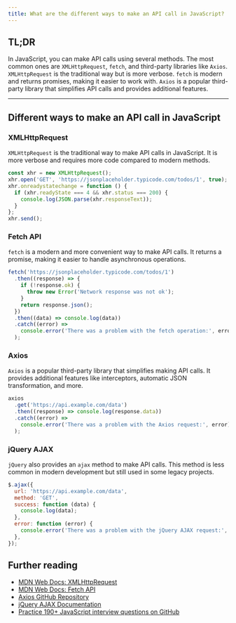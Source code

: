 ```yaml
---
title: What are the different ways to make an API call in JavaScript?
---
```


## TL;DR

In JavaScript, you can make API calls using several methods. The most common ones are `XMLHttpRequest`, `fetch`, and third-party libraries like `Axios`. `XMLHttpRequest` is the traditional way but is more verbose. `fetch` is modern and returns promises, making it easier to work with. `Axios` is a popular third-party library that simplifies API calls and provides additional features.

---

## Different ways to make an API call in JavaScript

### XMLHttpRequest

`XMLHttpRequest` is the traditional way to make API calls in JavaScript. It is more verbose and requires more code compared to modern methods.

```js live
const xhr = new XMLHttpRequest();
xhr.open('GET', 'https://jsonplaceholder.typicode.com/todos/1', true);
xhr.onreadystatechange = function () {
  if (xhr.readyState === 4 && xhr.status === 200) {
    console.log(JSON.parse(xhr.responseText));
  }
};
xhr.send();
```

### Fetch API

`fetch` is a modern and more convenient way to make API calls. It returns a promise, making it easier to handle asynchronous operations.

```js live
fetch('https://jsonplaceholder.typicode.com/todos/1')
  .then((response) => {
    if (!response.ok) {
      throw new Error('Network response was not ok');
    }
    return response.json();
  })
  .then((data) => console.log(data))
  .catch((error) =>
    console.error('There was a problem with the fetch operation:', error),
  );
```

### Axios

`Axios` is a popular third-party library that simplifies making API calls. It provides additional features like interceptors, automatic JSON transformation, and more.

```js
axios
  .get('https://api.example.com/data')
  .then((response) => console.log(response.data))
  .catch((error) =>
    console.error('There was a problem with the Axios request:', error),
  );
```

### jQuery AJAX

`jQuery` also provides an `ajax` method to make API calls. This method is less common in modern development but still used in some legacy projects.

```js
$.ajax({
  url: 'https://api.example.com/data',
  method: 'GET',
  success: function (data) {
    console.log(data);
  },
  error: function (error) {
    console.error('There was a problem with the jQuery AJAX request:', error);
  },
});
```

## Further reading

- [MDN Web Docs: XMLHttpRequest](https://developer.mozilla.org/en-US/docs/Web/API/XMLHttpRequest)
- [MDN Web Docs: Fetch API](https://developer.mozilla.org/en-US/docs/Web/API/Fetch_API)
- [Axios GitHub Repository](https://github.com/axios/axios)
- [jQuery AJAX Documentation](https://api.jquery.com/jquery.ajax/)
- [Practice 190+ JavaScript interview questions on GitHub](https://github.com/greatfrontend/top-javascript-interview-questions)
